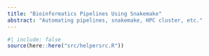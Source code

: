 ```yaml
---
title: "Bioinformatics Pipelines Using Snakemake"
abstract: "Automating pipelines, snakemake, HPC cluster, etc."
---
```


```r
#| include: false
source(here::here("src/helpersrc.R"))
```
